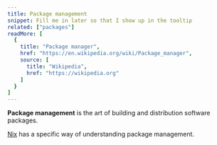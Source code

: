 ```yaml
---
title: Package management
snippet: Fill me in later so that I show up in the tooltip
related: ["packages"]
readMore: [
  {
    title: "Package manager",
    href: "https://en.wikipedia.org/wiki/Package_manager",
    source: [
      title: "Wikipedia",
      href: "https://wikipedia.org"
    ]
  }
]
---
```


**Package management** is the art of building and distribution software packages.

[Nix] has a specific way of understanding package management.

[nix]: /concepts/nix
